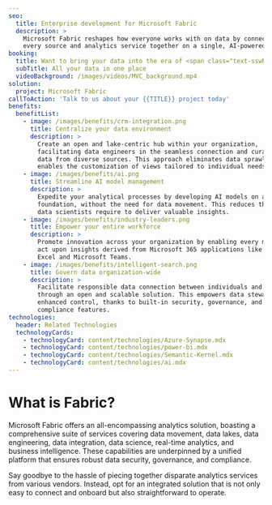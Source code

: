```yaml
---
seo:
  title: Enterprise development for Microsoft Fabric
  description: >
    Microsoft Fabric reshapes how everyone works with on data by connecting
    every source and analytics service together on a single, AI-powered platform
booking:
  title: Want to bring your data into the era of <span class="text-sswRed">AI</span>?
  subTitle: All your data in one place
  videoBackground: /images/videos/MVC_background.mp4
solution:
  project: Microsoft Fabric
callToAction: 'Talk to us about your {{TITLE}} project today'
benefits:
  benefitList:
    - image: /images/benefits/crm-integration.png
      title: Centralize your data environment
      description: >
        Create an open and lake-centric hub within your organization,
        facilitating data engineers in the seamless connection and curation of
        data from diverse sources. This approach eliminates data sprawl and
        enables the customization of views tailored to individual needs
    - image: /images/benefits/ai.png
      title: Streamline AI model management
      description: >
        Expedite your analytical processes by developing AI models on a unified
        foundation, without the need for data movement. This reduces the time
        data scientists require to deliver valuable insights.
    - image: /images/benefits/industry-leaders.png
      title: Empower your entire workforce
      description: >
        Promote innovation across your organization by enabling every member to
        act upon insights derived from Microsoft 365 applications like Microsoft
        Excel and Microsoft Teams.
    - image: /images/benefits/intelligent-search.png
      title: Govern data organization-wide
      description: >
        Facilitate responsible data connection between individuals and data
        through an open and scalable solution. This empowers data stewards with
        enhanced control, thanks to built-in security, governance, and
        compliance features.
technologies:
  header: Related Technologies
  technologyCards:
    - technologyCard: content/technologies/Azure-Synapse.mdx
    - technologyCard: content/technologies/power-bi.mdx
    - technologyCard: content/technologies/Semantic-Kernel.mdx
    - technologyCard: content/technologies/ai.mdx
---
```


# What is Fabric?

<VideoEmbed url="https://youtu.be/X_c7gLfJz_Q?si=RCYG0uUv27Fx5bfE" caption="Microsoft Fabric: Satya Nadella at Microsoft Build 2023" duration="1 min" />

Microsoft Fabric offers an all-encompassing analytics solution, boasting a comprehensive suite of services covering data movement, data lakes, data engineering, data integration, data science, real-time analytics, and business intelligence. These capabilities are underpinned by a unified platform that ensures robust data security, governance, and compliance.

Say goodbye to the hassle of piecing together disparate analytics services from various vendors. Instead, opt for an integrated solution that is not only easy to connect and onboard but also straightforward to operate.
